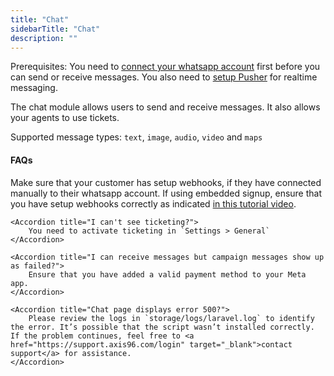 ```yaml
---
title: "Chat"
sidebarTitle: "Chat"
description: ""
---
```


<Warning>
    Prerequisites: You need to <a href="/customer/settings/whatsapp">connect your whatsapp account</a> first before you can send or receive messages.
    You also need to <a href="/setup/broadcast">setup Pusher</a> for realtime messaging.
</Warning>

The chat module allows users to send and receive messages. It also allows your agents to use tickets.

Supported message types: `text`, `image`, `audio`, `video` and `maps`

#### FAQs
<AccordionGroup>
    <Accordion title="I can't receive messages in realtime?">
        Make sure that your customer has setup webhooks, if they have connected manually to their whatsapp account.
        If using embedded signup, ensure that you have setup webhooks correctly as indicated <a href="/customer/settings/whatsapp#how-to-connect-manually">in this tutorial video</a>.
    </Accordion>

    <Accordion title="I can't see ticketing?">
        You need to activate ticketing in `Settings > General`
    </Accordion>

    <Accordion title="I can receive messages but campaign messages show up as failed?">
        Ensure that you have added a valid payment method to your Meta app.
    </Accordion>

    <Accordion title="Chat page displays error 500?">
        Please review the logs in `storage/logs/laravel.log` to identify the error. It’s possible that the script wasn’t installed correctly. If the problem continues, feel free to <a href="https://support.axis96.com/login" target="_blank">contact support</a> for assistance.
    </Accordion>
</AccordionGroup>

